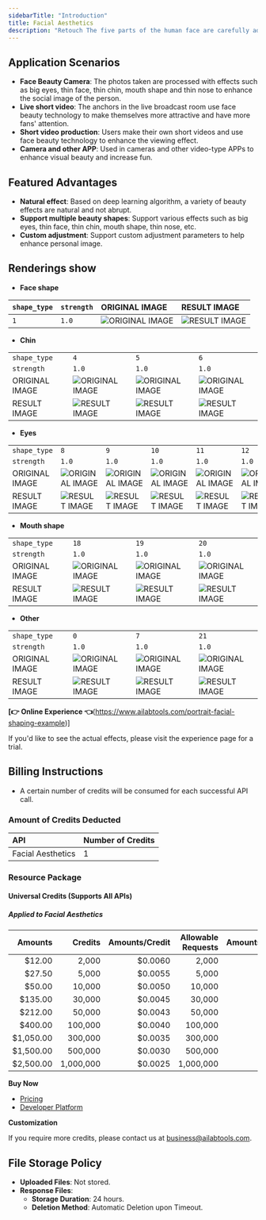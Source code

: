 ```yaml
---
sidebarTitle: "Introduction"
title: Facial Aesthetics
description: "Retouch The five parts of the human face are carefully adjusted, and the adjustment content is：big eyes, slim face, slim chin, mouth shape, slim nose, etc."
---
```


## Application Scenarios

- **Face Beauty Camera**: The photos taken are processed with effects such as big eyes, thin face, thin chin, mouth shape and thin nose to enhance the social image of the person.
- **Live short video**: The anchors in the live broadcast room use face beauty technology to make themselves more attractive and have more fans' attention.
- **Short video production**: Users make their own short videos and use face beauty technology to enhance the viewing effect.
- **Camera and other APP**: Used in cameras and other video-type APPs to enhance visual beauty and increase fun.

## Featured Advantages

- **Natural effect**: Based on deep learning algorithm, a variety of beauty effects are natural and not abrupt.
- **Support multiple beauty shapes**: Support various effects such as big eyes, thin face, thin chin, mouth shape, thin nose, etc.
- **Custom adjustment**: Support custom adjustment parameters to help enhance personal image.

## Renderings show

- **Face shape**

| `shape_type` | `strength` | ORIGINAL IMAGE                     | RESULT IMAGE                        |
|:-------------|:-----------|:-----------------------------------|:------------------------------------|
| `1`          | `1.0`      | ![ORIGINAL IMAGE][OriginalImage-1] | ![RESULT IMAGE][ResultImage-1-10-1] |

- **Chin**

|                |                                     |                                     |                                     |
|:---------------|:------------------------------------|:------------------------------------|:------------------------------------|
| `shape_type`   | `4`                                 | `5`                                 | `6`                                 |
| `strength`     | `1.0`                               | `1.0`                               | `1.0`                               |
| ORIGINAL IMAGE | ![ORIGINAL IMAGE][OriginalImage-1]  | ![ORIGINAL IMAGE][OriginalImage-1]  | ![ORIGINAL IMAGE][OriginalImage-1]  |
| RESULT IMAGE   | ![RESULT IMAGE][ResultImage-4-10-1] | ![RESULT IMAGE][ResultImage-5-10-1] | ![RESULT IMAGE][ResultImage-6-10-1] |

- **Eyes**

|                |                                     |                                     |                                      |                                      |                                      |                                      |
|:---------------|:------------------------------------|:------------------------------------|:-------------------------------------|:-------------------------------------|:-------------------------------------|:-------------------------------------|
| `shape_type`   | `8`                                 | `9`                                 | `10`                                 | `11`                                 | `12`                                 | `13`                                 |
| `strength`     | `1.0`                               | `1.0`                               | `1.0`                                | `1.0`                                | `1.0`                                | `1.0`                                |
| ORIGINAL IMAGE | ![ORIGINAL IMAGE][OriginalImage-1]  | ![ORIGINAL IMAGE][OriginalImage-1]  | ![ORIGINAL IMAGE][OriginalImage-1]   | ![ORIGINAL IMAGE][OriginalImage-1]   | ![ORIGINAL IMAGE][OriginalImage-1]   | ![ORIGINAL IMAGE][OriginalImage-1]   |
| RESULT IMAGE   | ![RESULT IMAGE][ResultImage-8-10-1] | ![RESULT IMAGE][ResultImage-9-10-1] | ![RESULT IMAGE][ResultImage-10-10-1] | ![RESULT IMAGE][ResultImage-11-10-1] | ![RESULT IMAGE][ResultImage-12-10-1] | ![RESULT IMAGE][ResultImage-13-10-1] |

- **Mouth shape**

|                |                                     |                                     |                                      |
|:---------------|:------------------------------------|:------------------------------------|:-------------------------------------|
| `shape_type`   | `18`                                | `19`                                | `20`                                 |
| `strength`     | `1.0`                               | `1.0`                               | `1.0`                                |
| ORIGINAL IMAGE | ![ORIGINAL IMAGE][OriginalImage-1]  | ![ORIGINAL IMAGE][OriginalImage-1]  | ![ORIGINAL IMAGE][OriginalImage-1]   |
| RESULT IMAGE   | ![RESULT IMAGE][ResultImage-8-10-1] | ![RESULT IMAGE][ResultImage-9-10-1] | ![RESULT IMAGE][ResultImage-10-10-1] |

- **Other**

|                |                                     |                                     |                                      |
|:---------------|:------------------------------------|:------------------------------------|:-------------------------------------|
| `shape_type`   | `0`                                 | `7`                                 | `21`                                 |
| `strength`     | `1.0`                               | `1.0`                               | `1.0`                                |
| ORIGINAL IMAGE | ![ORIGINAL IMAGE][OriginalImage-1]  | ![ORIGINAL IMAGE][OriginalImage-1]  | ![ORIGINAL IMAGE][OriginalImage-1]   |
| RESULT IMAGE   | ![RESULT IMAGE][ResultImage-0-10-1] | ![RESULT IMAGE][ResultImage-7-10-1] | ![RESULT IMAGE][ResultImage-21-10-1] |

**[👉 Online Experience 👈**(https://www.ailabtools.com/portrait-facial-shaping-example)]

If you'd like to see the actual effects, please visit the experience page for a trial.

## Billing Instructions

- A certain number of credits will be consumed for each successful API call.

### Amount of Credits Deducted

| API               | Number of Credits |
|:------------------|:------------------|
| Facial Aesthetics | 1                 |

### Resource Package

#### Universal Credits (Supports All APIs)

##### Applied to Facial Aesthetics

|   Amounts |   Credits | Amounts/Credit | Allowable Requests | Amounts/Request |
|----------:|----------:|---------------:|-------------------:|----------------:|
|    $12.00 |     2,000 |        $0.0060 |              2,000 |         $0.0060 |
|    $27.50 |     5,000 |        $0.0055 |              5,000 |         $0.0055 |
|    $50.00 |    10,000 |        $0.0050 |             10,000 |         $0.0050 |
|   $135.00 |    30,000 |        $0.0045 |             30,000 |         $0.0045 |
|   $212.00 |    50,000 |        $0.0043 |             50,000 |         $0.0043 |
|   $400.00 |   100,000 |        $0.0040 |            100,000 |         $0.0040 |
| $1,050.00 |   300,000 |        $0.0035 |            300,000 |         $0.0035 |
| $1,500.00 |   500,000 |        $0.0030 |            500,000 |         $0.0030 |
| $2,500.00 | 1,000,000 |        $0.0025 |          1,000,000 |         $0.0025 |

**Buy Now**

- <a href="https://www.ailabtools.com/price?tab=developer" target="_blank">Pricing</a>
- <a href="https://www.ailabtools.com/developer-platform" target="_blank">Developer Platform</a>

**Customization**

If you require more credits, please contact us at <a href="mailto:business@ailabtools.com">business@ailabtools.com</a>.

## File Storage Policy

- **Uploaded Files**: Not stored.
- **Response Files**:
  - **Storage Duration**: 24 hours.
  - **Deletion Method**: Automatic Deletion upon Timeout.

[OriginalImage-1]: https://ai-resource.ailabtools.com/rapidapi/facebody/FacialAesthetics/OriginalImage-1.webp

[ResultImage-0-10-1]: https://ai-resource.ailabtools.com/rapidapi/facebody/FacialAesthetics/ResultImage-0-10-1.webp

[ResultImage-1-10-1]: https://ai-resource.ailabtools.com/rapidapi/facebody/FacialAesthetics/ResultImage-1-10-1.webp

[ResultImage-4-10-1]: https://ai-resource.ailabtools.com/rapidapi/facebody/FacialAesthetics/ResultImage-4-10-1.webp

[ResultImage-5-10-1]: https://ai-resource.ailabtools.com/rapidapi/facebody/FacialAesthetics/ResultImage-5-10-1.webp

[ResultImage-6-10-1]: https://ai-resource.ailabtools.com/rapidapi/facebody/FacialAesthetics/ResultImage-6-10-1.webp

[ResultImage-7-10-1]: https://ai-resource.ailabtools.com/rapidapi/facebody/FacialAesthetics/ResultImage-7-10-1.webp

[ResultImage-8-10-1]: https://ai-resource.ailabtools.com/rapidapi/facebody/FacialAesthetics/ResultImage-8-10-1.webp

[ResultImage-9-10-1]: https://ai-resource.ailabtools.com/rapidapi/facebody/FacialAesthetics/ResultImage-9-10-1.webp

[ResultImage-10-10-1]: https://ai-resource.ailabtools.com/rapidapi/facebody/FacialAesthetics/ResultImage-10-10-1.webp

[ResultImage-11-10-1]: https://ai-resource.ailabtools.com/rapidapi/facebody/FacialAesthetics/ResultImage-11-10-1.webp

[ResultImage-12-10-1]: https://ai-resource.ailabtools.com/rapidapi/facebody/FacialAesthetics/ResultImage-12-10-1.webp

[ResultImage-13-10-1]: https://ai-resource.ailabtools.com/rapidapi/facebody/FacialAesthetics/ResultImage-13-10-1.webp

[ResultImage-18-10-1]: https://ai-resource.ailabtools.com/rapidapi/facebody/FacialAesthetics/ResultImage-18-10-1.webp

[ResultImage-19-10-1]: https://ai-resource.ailabtools.com/rapidapi/facebody/FacialAesthetics/ResultImage-19-10-1.webp

[ResultImage-20-10-1]: https://ai-resource.ailabtools.com/rapidapi/facebody/FacialAesthetics/ResultImage-20-10-1.webp

[ResultImage-21-10-1]: https://ai-resource.ailabtools.com/rapidapi/facebody/FacialAesthetics/ResultImage-21-10-1.webp